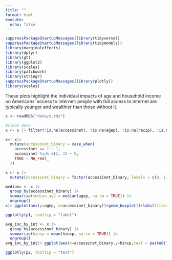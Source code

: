 ```yaml
---
title: ""
format: html
execute: 
  echo: false
---
```


```r
suppressPackageStartupMessages(library(tidyverse))
suppressPackageStartupMessages(library(tidymodels))
library(marginaleffects)
library(dplyr)
library(gt)
library(ggplot2)
library(scales)
library(patchwork)
library(stringr)
suppressPackageStartupMessages(library(plotly))
library(scales)
```

These plots highlight the individual impacts of age and household income on Americans' access to internet: people with full access to internet are typically younger and wealthier than those without it. 






```r
x <- readRDS("data/x.rds")

#clean data
x <- x |> filter(!is.na(accessinet), !is.na(agep), !is.na(rac1p), !is.na(schl), !is.na(esr), !is.na(hincp), hincp > 0, hincp < 1e6)

x<- x|>
  mutate(accessinet_binary = case_when(
    accessinet == 1 ~ 1,
    accessinet %in% c(2, 3) ~ 0,
    TRUE ~ NA_real_  
  ))

x <- x |>
  mutate(accessinet_binary = factor(accessinet_binary, levels = c(0, 1), labels = c("LimitedOrNoAccess", "FullAccess")))
```

```r
medians <- x |>
  group_by(accessinet_binary) |>
  summarise(median_age = median(agep, na.rm = TRUE)) |>
  ungroup()
x|> ggplot(aes(y=agep, x=accessinet_binary))+geom_boxplot()+labs(title="Internet Access in the US According to Age", subtitle="The median age of Americans with limited or no internet\naccess was significantly higher than that of Americans\nwith full internet access.", x="Type of Internet Access", y="Age") + scale_y_continuous(breaks = seq(0, max(x$agep, na.rm = TRUE), by = 20))+scale_x_discrete(labels = c("No/Limited Access", "Full Access"))+theme_minimal(base_size = 16) + theme(legend.position = "top", plot.title = element_text(face = "bold"), axis.title.y = element_text(margin = margin(r = 10)), axis.title.x = element_text(margin = margin(t = 10))) -> p1

ggplotly(p1, tooltip = "label")
```





```r
avg_inc_by_int <- x |>
  group_by(accessinet_binary) |>
  summarize(hincp = mean(hincp, na.rm = TRUE)) |>
  ungroup()
avg_inc_by_int|> ggplot(aes(x=accessinet_binary,y=hincp,text = paste0("Average: $", scales::comma(hincp))))+geom_col(fill = "steelblue")+labs(title="Average Household Income According to\nInternet Access", subtitle="The average household income of Americans with full\ninternet access was much greater than that of Americans\nwith limited or no internet access.", x="Type of Internet Access", y="Household Income")+scale_x_discrete(labels = c("No/Limited Access", "Full Access"))+scale_y_continuous(breaks = seq(0, max(avg_inc_by_int$hincp, na.rm = TRUE), by = 20000), labels = label_dollar())+theme_minimal(base_size = 16) + theme(legend.position = "top", plot.title = element_text(face = "bold"), axis.title.y = element_text(margin = margin(r = 10)), axis.title.x = element_text(margin = margin(t = 10)))->p2

ggplotly(p2, tooltip = "text")
```

